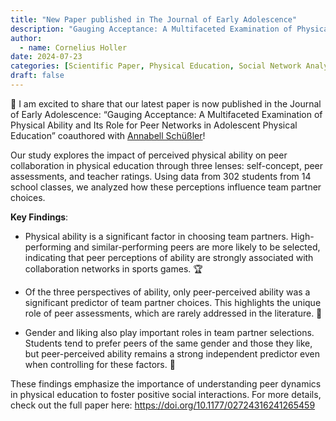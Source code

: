 ```yaml
---
title: "New Paper published in The Journal of Early Adolescence"
description: "Gauging Acceptance: A Multifaceted Examination of Physical Ability and Its Role for Peer Networks in Adolescent Physical Education"
author:
  - name: Cornelius Holler
date: 2024-07-23
categories: [Scientific Paper, Physical Education, Social Network Analysis]
draft: false
---
```


📖 I am excited to share that our latest paper is now published in the Journal of Early Adolescence: "Gauging Acceptance: A Multifaceted Examination of Physical Ability and Its Role for Peer Networks in Adolescent Physical Education" coauthored with [Annabell Schüßler](https://www.issw.uni-heidelberg.de/personal/wissen_personal/schuessler.html){target="_blank"}!

Our study explores the impact of perceived physical ability on peer collaboration in physical education through three lenses: self-concept, peer assessments, and teacher ratings. Using data from 302 students from 14 school classes, we analyzed how these perceptions influence team partner choices.

**Key Findings**:

-   Physical ability is a significant factor in choosing team partners. High-performing and similar-performing peers are more likely to be selected, indicating that peer perceptions of ability are strongly associated with collaboration networks in sports games. 🏆

-   Of the three perspectives of ability, only peer-perceived ability was a significant predictor of team partner choices. This highlights the unique role of peer assessments, which are rarely addressed in the literature. 👥

-   Gender and liking also play important roles in team partner selections. Students tend to prefer peers of the same gender and those they like, but peer-perceived ability remains a strong independent predictor even when controlling for these factors. 👫

These findings emphasize the importance of understanding peer dynamics in physical education to foster positive social interactions. For more details, check out the full paper here: [https://doi.org/10.1177/02724316241265459](https://doi.org/10.1177/02724316241265459){target="_blank"}
